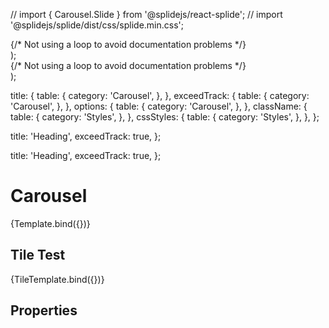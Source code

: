 // import { Carousel.Slide } from '@splidejs/react-splide';
// import '@splidejs/splide/dist/css/splide.min.css';

<Meta
  title="Components/Structure/Carousel/Carousel"
  component={Carousel}
  decorators={[withDesign]}
/>

  <div style={{overflow: 'hidden'}}>
    <Container>
      <Row>
        <Col>
          <Carousel {...args}>
            {/* Not using a loop to avoid documentation problems */}
            <Carousel.Slide>
              <CarouselArtistCover
                title={example.cover.title}
                description={example.cover.description}
                link={example.cover.link}
              />
            </Carousel.Slide>
            <Carousel.Slide>
              <CarouselArtistCard
                artistName={example.cards[0].artistName}
                artworks={example.cards[0].artworks}
                image={example.cards[0].image}
              />
            </Carousel.Slide>
            <Carousel.Slide>
              <CarouselArtistCard
                artistName={example.cards[1].artistName}
                artworks={example.cards[1].artworks}
                image={example.cards[1].image}
              />
            </Carousel.Slide>
            <Carousel.Slide>
              <CarouselArtistCard
                artistName={example.cards[2].artistName}
                artworks={example.cards[2].artworks}
                image={example.cards[2].image}
              />
            </Carousel.Slide>
            <Carousel.Slide>
              <CarouselArtistCard
                artistName={example.cards[3].artistName}
                artworks={example.cards[3].artworks}
                image={example.cards[3].image}
              />
            </Carousel.Slide>
            <Carousel.Slide>
              <CarouselArtistCard
                artistName={example.cards[4].artistName}
                artworks={example.cards[4].artworks}
                image={example.cards[4].image}
              />
            </Carousel.Slide>
            <Carousel.Slide>
              <CarouselArtistCard
                artistName={example.cards[5].artistName}
                artworks={example.cards[5].artworks}
                image={example.cards[5].image}
              />
            </Carousel.Slide>
          </Carousel>
        </Col>
      </Row>
    </Container>
  </div>
);

  <div style={{overflow: 'hidden'}}>
    <Container>
      <Row>
        <Col>
          <Carousel {...args}>
            {/* Not using a loop to avoid documentation problems */}
            <Carousel.Slide productTiles>
              <ProductTile
                author={tileExamples[0].author}
                productName={tileExamples[0].productName}
                year={tileExamples[0].year}
                image={tileExamples[0].image}
                gallery="Gallery Placeholder"
                price={tileExamples[0].price}
                offer={tileExamples[0].offer}
              />
            </Carousel.Slide>
            <Carousel.Slide productTiles>
              <ProductTile
                author={tileExamples[1].author}
                productName={tileExamples[1].productName}
                year={tileExamples[1].year}
                image={tileExamples[1].image}
                gallery="Gallery Placeholder"
                price={tileExamples[1].price}
                offer={tileExamples[1].offer}
              />
            </Carousel.Slide>
            <Carousel.Slide productTiles>
              <ProductTile
                author={tileExamples[2].author}
                productName={tileExamples[2].productName}
                year={tileExamples[2].year}
                image={tileExamples[2].image}
                gallery="Gallery Placeholder"
                price={tileExamples[2].price}
                offer={tileExamples[2].offer}
              />
            </Carousel.Slide>
            <Carousel.Slide productTiles>
              <ProductTile
                author={tileExamples[3].author}
                productName={tileExamples[3].productName}
                year={tileExamples[3].year}
                image={tileExamples[3].image}
                gallery="Gallery Placeholder"
                price={tileExamples[3].price}
                offer={tileExamples[3].offer}
              />
            </Carousel.Slide>
            <Carousel.Slide productTiles>
              <ProductTile
                author={tileExamples[4].author}
                productName={tileExamples[4].productName}
                year={tileExamples[4].year}
                image={tileExamples[4].image}
                gallery="Gallery Placeholder"
                price={tileExamples[4].price}
                offer={tileExamples[4].offer}
              />
            </Carousel.Slide>
            <Carousel.Slide productTiles>
              <ProductTile
                author={tileExamples[5].author}
                productName={tileExamples[5].productName}
                year={tileExamples[5].year}
                image={tileExamples[5].image}
                gallery="Gallery Placeholder"
                price={tileExamples[5].price}
                offer={tileExamples[5].offer}
              />
            </Carousel.Slide>
            <Carousel.Slide productTiles>
              <ProductTile
                author={tileExamples[6].author}
                productName={tileExamples[6].productName}
                year={tileExamples[6].year}
                image={tileExamples[6].image}
                gallery="Gallery Placeholder"
                price={tileExamples[6].price}
                offer={tileExamples[6].offer}
              />
            </Carousel.Slide>
          </Carousel>
        </Col>
      </Row>
    </Container>
  </div>
);

  title: {
    table: {
      category: 'Carousel',
    },
  },
  exceedTrack: {
    table: {
      category: 'Carousel',
    },
  },
  options: {
    table: {
      category: 'Carousel',
    },
  },
  className: {
    table: {
      category: 'Styles',
    },
  },
  cssStyles: {
    table: {
      category: 'Styles',
    },
  },
};

  title: 'Heading',
  exceedTrack: true,
};

  title: 'Heading',
  exceedTrack: true,
};

# Carousel

<Canvas>
  <Story
    name="Carousel"
    argTypes={argTypes}
    args={cardArgs}
    parameters={{
      design: {
        productName: 'Figma Design',
        type: 'figma',
        url:
          'https://www.figma.com/file/TENnOP4K38G6r3vDL3emCP/AB---Style-Guide?node-id=2794%3A41144',      },
    }}
  >
  {Template.bind({})}
  </Story>
</Canvas>

## Tile Test

<Canvas>
  <Story
    name="Tile Carousel"
    argTypes={argTypes}
    args={tileArgs}
    parameters={{
      design: {
        productName: 'Figma Design',
        type: 'figma',
        url:
          'https://www.figma.com/file/TENnOP4K38G6r3vDL3emCP/AB---Style-Guide?node-id=2794%3A41144',      },
    }}
  >
  {TileTemplate.bind({})}
  </Story>
</Canvas>

## Properties

<ArgsTable of={Carousel} />
